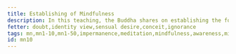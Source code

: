 ```yaml
---
title: Establishing of Mindfulness
description: In this teaching, the Buddha shares on establishing the four foundations of mindfulness - body, feelings, mind, and mental qualities. There are six choices for establishing mindfulness of body. There are five different types of mental qualities to be mindful of.
fetter: doubt,identity view,sensual desire,conceit,ignorance
tags: mn,mn1-10,mn1-50,impermanence,meditation,mindfulness,awareness,mindfulness of body,mindfulness of feelings,mindfulness of mind,mindfulness of mental qualities
id: mn10
---
```



<Title />
<Description />

Thus have I heard — Once, the Blessed One was living in the land of the Kurus, in a town of the Kurus named Kammāsadhamma. There, the Blessed One addressed the bhikkhus: "Bhikkhus."

"Venerable Sir," those bhikkhus replied to the Blessed One. The Blessed One said:

"This is the only way, bhikkhus, for the purification of beings, for the overcoming of sorrow and lamentation, for the subsiding of suffering and discontentment, for the attainment of the right path, for the realization of Nibbāna, namely the four establishments of mindfulness.

What are the four? Here, bhikkhus, a bhikkhu dwells contemplating the body in the body, ardent, fully aware, and mindful, having put away greed (lust, desire, attachment) and dissatisfaction (aversion, ill-will, resentment) for the world; he dwells contemplating feelings in feelings, ardent, fully aware, and mindful, having put away greed and dissatisfaction for the world; he dwells contemplating mind in mind, ardent, fully aware, and mindful, having put away greed and dissatisfaction for the world; he dwells contemplating mental qualities in mental qualities, ardent, fully aware, and mindful, having put away greed and dissatisfaction for the world.

Summary completed.

### 1. Contemplation of the Body

#### 1.1. Mindfulness of Breathing
How, bhikkhus, does a bhikkhu dwell contemplating the body in the body?

Here, bhikkhus, a bhikkhu, gone to the forest or to the root of a tree or to an empty hut, sits down; having folded his legs crosswise, set his body erect, and established mindfulness in front of him. Mindful he breathes in, mindful he breathes out.

Breathing in long, he knows, 'I breathe in long'; breathing out long, he knows, 'I breathe out long';

breathing in short, he knows, 'I breathe in short'; breathing out short, he knows, 'I breathe out short'.

He trains thus, 'I shall breathe in experiencing the whole body'; he trains thus, 'I shall breathe out experiencing the whole body'.

He trains thus, 'I shall breathe in tranquilizing the bodily formation'; he trains thus, 'I shall breathe out tranquilizing the bodily formation'.

Just as a skilled turner (carpenter) or his apprentice, when making a long turn knows, 'I make a long turn', or making a short turn knows, 'I make a short turn'; so too, breathing in long, a bhikkhu knows, 'I breathe in long'; breathing out long, he knows, 'I breathe out long'; breathing in short, he knows, 'I breathe in short'; breathing out short, he knows, 'I breathe out short'; he trains thus, 'I shall breathe in experiencing the whole body'; he trains thus, 'I shall breathe out experiencing the whole body'; he trains thus, 'I shall breathe in tranquilizing the bodily formation'; he trains thus, 'I shall breathe out tranquilizing the bodily formation'.

Thus, he dwells contemplating the body internally, or he dwells contemplating the body externally, or he dwells contemplating the body both internally and externally. He dwells contemplating the arising factors in the body, or he dwells contemplating the vanishing factors in the body, or he dwells contemplating both the arising and vanishing factors in the body. The awareness 'There is a body' is simply established in him to the extent necessary for knowledge and mindfulness. He dwells independent and does not cling to anything in the world.

Thus, bhikkhus, does a bhikkhu dwell contemplating the body in the body.

The section on Mindfulness of Breathing is completed.

#### 1.2. Contemplation of the Body in Postures
Again, bhikkhus, when walking, a bhikkhu knows, 'I am walking'; when standing, he knows, 'I am standing'; when sitting, he knows, 'I am sitting'; when lying down, he knows, 'I am lying down'; or however his body is disposed, he knows it.

Thus, he dwells contemplating the body internally, or he dwells contemplating the body externally, or he dwells contemplating the body both internally and externally. He dwells contemplating the arising factors in the body, or he dwells contemplating the vanishing factors in the body, or he dwells contemplating both the arising and vanishing factors in the body. The awareness 'There is a body' is simply established in him to the extent necessary for knowledge and mindfulness. He dwells independent and does not cling to anything in the world.

Thus, bhikkhus, does a bhikkhu dwell contemplating the body in the body.

The section on Postures is completed.

#### 1.3. Contemplation of the Body in full awareness
Again, bhikkhus, a bhikkhu is one who acts with full awareness when going forward and returning; who acts with full awareness when looking ahead and looking away; who acts with full awareness when flexing and extending his limbs; who acts with full awareness in wearing his robes and carrying his outer robe and bowl; who acts with full awareness when eating, drinking, consuming food, and tasting; who acts with full awareness when defecating and urinating; who acts with full awareness when walking, standing, sitting, falling asleep, waking up, talking, and keeping silent.

Thus, he dwells contemplating the body internally, or he dwells contemplating the body externally, or he dwells contemplating the body both internally and externally. He dwells contemplating the arising factors in the body, or he dwells contemplating the vanishing factors in the body, or he dwells contemplating both the arising and vanishing factors in the body. The awareness 'There is a body' is simply established in him to the extent necessary for knowledge and mindfulness. He dwells independent and does not cling to anything in the world.

Thus, bhikkhus, does a bhikkhu dwell contemplating the body in the body.

The section on full awareness is completed.

#### 1.4. Contemplation of the Body in the Asubha Practice (Reflection on repulsiveness)
Again, bhikkhus, a bhikkhu reviews this very body from the soles of the feet up and from the top of the hair down, bounded by skin and full of various impurities: 'In this body, there are head hairs, body hairs, nails, teeth, skin, flesh, sinews, bones, bone marrow, kidneys, heart, liver, diaphragm, spleen, lungs, intestines, mesentery, contents of the stomach, feces, bile, phlegm, pus, blood, sweat, fat, tears, grease, saliva, mucus, oil of the joints, and urine.'

Just as if, bhikkhus, there were a bag with an opening at both ends full of many sorts of grain, such as rice, barley, beans, peas, millet, and white rice, and a man with good eyesight having opened it were to reflect, 'These are rice, these are barley, these are beans, these are peas, these are millet, these are white rice.'

In the same way, bhikkhus, a bhikkhu reflects on this very body from the soles of the feet up and from the top of the head down, surrounded by skin and filled with various kinds of impurity: 'In this body, there are head hairs, body hairs, nails, teeth, skin, flesh, tendons, bones, bone marrow, kidneys, heart, liver, membranes, spleen, lungs, intestines, mesentery, stomach contents, feces, bile, phlegm, pus, blood, sweat, fat, tears, grease, spit, snot, synovial fluid, urine.'

Thus, he dwells contemplating the body internally, or he dwells contemplating the body externally, or he dwells contemplating the body both internally and externally. He dwells contemplating the arising factors in the body, or he dwells contemplating the vanishing factors in the body, or he dwells contemplating both the arising and vanishing factors in the body. The awareness 'There is a body' is simply established in him to the extent necessary for knowledge and mindfulness. He dwells independent and does not cling to anything in the world.

Thus, bhikkhus, does a bhikkhu dwell contemplating the body in the body.

The section on Asubha Practice is completed.

#### 1.5. Contemplation of the Body in Reflection on the Elements
Again, bhikkhus, a bhikkhu reviews this very body, however it is placed, however disposed, as consisting of elements thus: 'In this body, there are the earth element, water element, fire element, and air element.'

Just as if, bhikkhus, a skilled butcher or butcher's apprentice, having killed a cow, were to sit at a crossroads with it cut up into pieces.

In the same way, bhikkhus, a bhikkhu reflects on this very body, as it stands, as it is laid down, according to elements: 'In this body, there are the earth element, the water element, the fire element, the air element.'

Thus he dwells contemplating the body internally, or he dwells contemplating the body externally, or he dwells contemplating the body both internally and externally. He dwells contemplating the arising phenomena in the body, or he dwells contemplating the vanishing phenomena in the body, or he dwells contemplating both the arising and vanishing phenomena in the body. 'There is a body,' thus mindfulness is established in him to the extent necessary for knowledge and mindfulness. He dwells independent and does not cling to anything in the world.

Thus, bhikkhus, does a bhikkhu dwell contemplating the body in the body.

The section on Reflection on the Elements is completed.

#### 1.6. Contemplation of the Body in the Cemetery Contemplations
Again, bhikkhus, a bhikkhu, just as if he saw a corpse thrown in a cemetery one, two, or three days dead, bloated, discolored, and decomposing. He applies this perception to his own body: 'This body too is of the same nature; it will become like that; it is not exempt from that fate.' Thus he dwells contemplating the body internally, or he dwells contemplating the body externally, or he dwells contemplating the body both internally and externally. He dwells contemplating the arising factors in the body, or he dwells contemplating the vanishing factors in the body, or he dwells contemplating both the arising and vanishing factors in the body. The awareness 'There is a body' is simply established in him to the extent necessary for knowledge and mindfulness. He dwells independent and does not cling to anything in the world.

Thus, bhikkhus, does a bhikkhu dwell contemplating the body in the body.

Again, bhikkhus, a bhikkhu, just as if he saw a corpse thrown in a cemetery being eaten by crows, dogs, vultures, or various kinds of creatures. He applies this perception to his own body: 'This very body is of the same nature, it will become like that, it is not beyond that.' Thus he dwells contemplating the body internally...

Thus, bhikkhus, does a bhikkhu dwell contemplating the body in the body.

Again, bhikkhus, a bhikkhu, just as if he saw a corpse thrown in a cemetery, a skeleton with flesh and blood, held together with sinews... a skeleton smeared with blood, held together with sinews... a fleshless skeleton, held together with sinews... bones scattered in all directions, here a hand bone, there a foot bone, here a shin bone, there a thigh bone, here a hip bone, there a backbone, here a rib bone, there a breast bone, here an arm bone, there a shoulder bone, here a neck bone, there a jaw bone, here a tooth, there a skull. He applies this perception to his own body: 'This very body is of the same nature, it will become like that, it is not beyond that.' Thus he dwells contemplating the body internally...

Thus, bhikkhus, does a bhikkhu dwell contemplating the body in the body.

Again, bhikkhus, a bhikkhu, just as if he saw a corpse thrown in a cemetery, the bones whitened, the color of shells... bones heaped up, over a year old... bones decayed into dust. He applies this perception to his own body: 'This very body is of the same nature, it will become like that, it is not beyond that.'

Thus he dwells contemplating the body internally, or he dwells contemplating the body externally, or he dwells contemplating the body both internally and externally; contemplating the arising phenomena in the body, or contemplating the vanishing phenomena in the body, or contemplating both the arising and vanishing phenomena in the body. 'There is a body,' thus mindfulness is established in him to the extent necessary for knowledge and mindfulness. He dwells independent and does not cling to anything in the world.

Thus, bhikkhus, does a bhikkhu dwell contemplating the body in the body.

The section on Cemetery Contemplations is completed.

The Fourteen Contemplations of the Body are completed.

### 2. Contemplation of Feelings

And how, bhikkhus, does a bhikkhu dwell contemplating feelings in feelings?

Here, bhikkhus, when feeling a pleasant feeling, a bhikkhu knows, 'I feel a pleasant feeling.'

When feeling a painful feeling, he knows, 'I feel a painful feeling.'

When feeling a neither-painful-nor-pleasant feeling, he knows, 'I feel a neither-painful-nor-pleasant feeling.'

When feeling a worldly pleasant feeling, he knows, 'I feel a worldly pleasant feeling.'

When feeling an unworldly (interior) pleasant feeling, he knows, 'I feel an unworldly pleasant feeling.'

When feeling a worldly painful feeling, he knows, 'I feel a worldly painful feeling.'

When feeling an unworldly painful feeling, he knows, 'I feel an unworldly painful feeling.'

When feeling a worldly neither-painful-nor-pleasant feeling, he knows, 'I feel a worldly neither-painful-nor-pleasant feeling.'

When feeling an unworldly neither-painful-nor-pleasant feeling, he knows, 'I feel an unworldly neither-painful-nor-pleasant feeling.'

Thus, he dwells contemplating feelings internally, or he dwells contemplating feelings externally, or he dwells contemplating feelings both internally and externally. He dwells contemplating the arising phenomena in feelings, or he dwells contemplating the vanishing phenomena in feelings, or he dwells contemplating both the arising and vanishing phenomena in feelings. 'There is a feeling,' thus mindfulness is established in him to the extent necessary for knowledge and mindfulness. He dwells independent and does not cling to anything in the world.

Thus, bhikkhus, does a bhikkhu dwell contemplating feelings in feelings.

The section on Contemplation of Feelings is completed.

### 3. Contemplation of Mind

And how, bhikkhus, does a bhikkhu dwell contemplating mind in mind?

Here, bhikkhus, a bhikkhu knows a mind with passion as 'a mind with passion'; knows a mind without passion as 'a mind without passion'; knows a mind with aversion as 'a mind with aversion'; knows a mind without aversion as 'a mind without aversion'; knows a mind with delusion as 'a mind with delusion'; knows a mind without delusion as 'a mind without delusion'; knows a contracted mind as 'a contracted mind'; knows a distracted mind as 'a distracted mind'; knows an exalted mind as 'an exalted mind'; knows an unexalted mind as 'an unexalted mind'; knows a surpassed mind as 'a surpassed mind'; knows an unsurpassed mind as 'an unsurpassed mind'; knows a concentrated mind as 'a concentrated mind'; knows an unconcentrated mind as 'an unconcentrated mind'; knows a liberated mind as 'a liberated mind'; knows an unliberated mind as 'an unliberated mind'.

Thus, he dwells contemplating mind internally, or he dwells contemplating mind externally, or he dwells contemplating mind both internally and externally. He dwells contemplating the arising factors in the mind, or he dwells contemplating the vanishing factors in the mind, or he dwells contemplating both the arising and vanishing factors in the mind. The awareness 'There is a mind' is simply established in him to the extent necessary for knowledge and mindfulness. He dwells independent and does not cling to anything in the world.

Thus, bhikkhus, does a bhikkhu dwell contemplating mind in mind.

The section on Contemplation of Mind is completed.

### 4. Contemplation of Mental Qualities

#### 4.1. Contemplation of Mental Qualities in the Hindrances
And how, bhikkhus, does a bhikkhu dwell contemplating mental qualities in mental qualities?

Here, bhikkhus, a bhikkhu dwells contemplating mental qualities in mental qualities with regard to the five hindrances. And how, bhikkhus, does a bhikkhu dwell contemplating mental qualities in and of themselves with regard to the five hindrances?

Here, bhikkhus, a bhikkhu knows when there is sensual desire present in him, 'There is sensual desire in me,' or when there is no sensual desire present, 'There is no sensual desire in me,' and he knows how unarisen sensual desire can arise, how arisen sensual desire can be removed, and how a removed sensual desire does not arise again in the future.

He knows when there is ill-will present in him, 'There is ill-will in me,' or when there is no ill-will present, 'There is no ill-will in me,' and he knows how unarisen ill-will can arise, how arisen ill-will can be removed, and how a removed ill-will does not arise again in the future.

He knows when there is dullness (complacency) present in him, 'There is dullness in me,' or when there is no dullness present, 'There is no dullness in me,' and he knows how unarisen dullness can arise, how arisen dullness can be removed, and how a removed dullness does not arise again in the future.

He knows when there is restlessness and remorse present in him, 'There is restlessness and remorse in me,' or when there is no restlessness and remorse present, 'There is no restlessness and remorse in me,' and he knows how unarisen restlessness and remorse can arise, how arisen restlessness and remorse can be removed, and how a removed restlessness and remorse does not arise again in the future.
 
He knows when there is doubt present in him, 'There is doubt in me,' or when there is no doubt present, 'There is no doubt in me,' and he knows how unarisen doubt can arise, how arisen doubt can be removed, and how a removed doubt does not arise again in the future.
 
Thus, he dwells contemplating internally on mental qualities in and of themselves, or he dwells contemplating externally on mental qualities in and of themselves, or he dwells contemplating both internally and externally on mental qualities in and of themselves. He dwells contemplating the arising factors in a mental quality, or he dwells contemplating the vanishing factors in a mental quality, or he dwells contemplating both the arising and vanishing factors in a mental quality. The awareness 'There are mental qualities' is simply established in him to the extent necessary for knowledge and mindfulness. He dwells independent and does not cling to anything in the world.
 
Thus, bhikkhus, does a bhikkhu dwell contemplating mental qualities in mental qualities with regard to the five hindrances.

The section on the Hindrances is completed.

#### 4.2. Contemplation of Mental Qualities in the Aggregates
Again, bhikkhus, a bhikkhu dwells contemplating mental qualities in mental qualities with regard to the five aggregates of clinging (grasping/holding on). And how, bhikkhus, does a bhikkhu dwell contemplating mental qualities in and of themselves with regard to the five aggregates of clinging? Here, bhikkhus, a bhikkhu contemplates: 'Such is form, such is the arising of form, such is the cessation of form; such is feeling, such is the arising of feeling, such is the cessation of feeling; such is perception, such is the arising of perception, such is the cessation of perception; such are formations, such is the arising of formations, such is the cessation of formations; such is consciousness, such is the arising of consciousness, such is the cessation of consciousness';

Thus, he dwells contemplating internally on mental qualities in and of themselves, or he dwells contemplating externally on mental qualities in and of themselves, or he dwells contemplating both internally and externally on mental qualities in and of themselves. He dwells contemplating the arising factors in a mental quality, or he dwells contemplating the vanishing factors in a mental quality, or he dwells contemplating both the arising and vanishing factors in a mental quality. The awareness 'There are mental qualities' is simply established in him to the extent necessary for knowledge and mindfulness. He dwells independent and does not cling to anything in the world.

Thus, bhikkhus, does a bhikkhu dwell contemplating mental qualities in mental qualities with regard to the five aggregates of clinging.

The section on the Aggregates is completed.
 
#### 4.3. Contemplation of Mental Qualities in the Sense-Bases
Again, bhikkhus, a bhikkhu dwells contemplating mental qualities in mental qualities in the six internal and external sense bases. And how, bhikkhus, does a bhikkhu dwell contemplating mental qualities in and of themselves in the six internal and external sense bases?

Here, bhikkhus, a bhikkhu knows the eye and forms, and the fetter that arises dependent on both; he knows how the unarisen fetter can arise, and how the arisen fetter can be abandoned, and how the abandoned fetter will not arise in the future.

He knows the ear and sounds, and the fetter that arises dependent on both; he knows how the unarisen fetter can arise, and how the arisen fetter can be abandoned, and how the abandoned fetter will not arise in the future.

He knows the nose and odors, and the fetter that arises dependent on both; he knows how the unarisen fetter can arise, and how the arisen fetter can be abandoned, and how the abandoned fetter will not arise in the future.

He knows the tongue and flavors, and the fetter that arises dependent on both; he knows how the unarisen fetter can arise, and how the arisen fetter can be abandoned, and how the abandoned fetter will not arise in the future.

He knows the body and tactile sensations, and the fetter that arises dependent on both; he knows how the unarisen fetter can arise, and how the arisen fetter can be abandoned, and how the abandoned fetter will not arise in the future.

He knows the mind and mental experiences, and the fetter that arises dependent on both; he knows how the unarisen fetter can arise, and how the arisen fetter can be abandoned, and how the abandoned fetter will not arise in the future.

Thus, he dwells contemplating internally on mental qualities in and of themselves, or he dwells contemplating externally on mental qualities in and of themselves, or he dwells contemplating both internally and externally on mental qualities in and of themselves. He dwells contemplating the arising factors in a mental quality, or he dwells contemplating the vanishing factors in a mental quality, or he dwells contemplating both the arising and vanishing factors in a mental quality. The awareness 'There are mental qualities' is simply established in him to the extent necessary for knowledge and mindfulness. He dwells independent and does not cling to anything in the world.

Thus, bhikkhus, does a bhikkhu dwell contemplating mental qualities in mental qualities in the six internal and external sense bases.

The section on the Sense-Bases is completed.
 
#### 4.4. Contemplation of Mental Qualities on the Factors of Awakening
Again, bhikkhus, a bhikkhu dwells contemplating mental qualities in mental qualities in the seven factors of awakening. And how, bhikkhus, does a bhikkhu dwell contemplating mental qualities in and of themselves in the seven factors of awakening?

Here, bhikkhus, whether there is the mindfulness awakening factor present internally, a bhikkhu knows, 'I have the mindfulness awakening factor in me,' or if there is no mindfulness awakening factor present, he knows, 'I do not have the mindfulness awakening factor in me,' and he knows how the unarisen mindfulness awakening factor can arise, and how the arisen mindfulness awakening factor can be developed and fulfilled.

Whether there is the investigation of phenomena awakening factor present internally, a bhikkhu knows, 'I have the investigation of phenomena awakening factor in me,' or if there is no investigation of phenomena awakening factor present, he knows, 'I do not have the investigation of phenomena awakening factor in me,' and he knows how the unarisen investigation of phenomena awakening factor can arise, and how the arisen investigation of phenomena awakening factor can be developed and fulfilled. Whether there is the persistence awakening factor present internally, a bhikkhu knows, 'I have the persistence awakening factor in me,' or if there is no persistence awakening factor present, he knows, 'I do not have the persistence awakening factor in me,' and he knows how the unarisen persistence awakening factor can arise, and how the arisen persistence awakening factor can be developed and fulfilled. Whether there is the joy (rapture) awakening factor present internally, a bhikkhu knows, 'I have the joy awakening factor in me,' or if there is no joy awakening factor present, he knows, 'I do not have the joy awakening factor in me,' and he knows how the unarisen joy awakening factor can arise, and how the arisen joy awakening factor can be developed and fulfilled. Whether there is the tranquility awakening factor present internally, a bhikkhu knows, 'I have the tranquility awakening factor in me,' or if there is no tranquility awakening factor present, he knows, 'I do not have the tranquility awakening factor in me,' and he knows how the unarisen tranquility awakening factor can arise, and how the arisen tranquility awakening factor can be developed and fulfilled. Whether there is the collectedness awakening factor present internally, a bhikkhu knows, 'I have the collectedness awakening factor in me,' or if there is no collectedness awakening factor present, he knows, 'I do not have the collectedness awakening factor in me,' and he knows how the unarisen collectedness awakening factor can arise, and how the arisen collectedness awakening factor can be developed and fulfilled. Whether there is the equanimity awakening factor present internally, a bhikkhu knows, 'I have the equanimity awakening factor in me,' or if there is no equanimity awakening factor present, he knows, 'I do not have the equanimity awakening factor in me,' and he knows how the unarisen equanimity awakening factor can arise, and how the arisen equanimity awakening factor can be developed and fulfilled.

Thus, he dwells contemplating internally on mental qualities in and of themselves, or he dwells contemplating externally on mental qualities in and of themselves, or he dwells contemplating both internally and externally on mental qualities in and of themselves. He dwells contemplating the arising factors in a mental quality, or he dwells contemplating the vanishing factors in a mental quality, or he dwells contemplating both the arising and vanishing factors in a mental quality. The awareness 'There are mental qualities' is simply established in him to the extent necessary for knowledge and mindfulness. He dwells independent and does not cling to anything in the world.

Thus, bhikkhus, does a bhikkhu dwell contemplating mental qualities in mental qualities in the seven factors of awakening.

The section on the Contemplation of Mental Qualities in the Factors of Awakening is completed.

#### 4.5. Contemplation of Mental Qualities in the Four Noble Truths
Again, bhikkhus, a bhikkhu dwells contemplating mental qualities in mental qualities in the Four Noble Truths.

And how, bhikkhus, does a bhikkhu dwell contemplating mental qualities in mental qualities in the Four Noble Truths? Here, bhikkhus, a bhikkhu knows as it really is, 'This is suffering (discontentment, stress),' he knows as it really is, 'This is the origin of suffering,' he knows as it really is, 'This is the cessation of suffering,' and he knows as it really is, 'This is the path leading to the cessation of suffering.'

Thus, he dwells contemplating internally on mental qualities in and of themselves, or he dwells contemplating externally on mental qualities in and of themselves, or he dwells contemplating both internally and externally on mental qualities in and of themselves. He dwells contemplating the arising factors in a mental quality, or he dwells contemplating the vanishing factors in a mental quality, or he dwells contemplating both the arising and vanishing factors in a mental quality. The awareness 'There are mental qualities' is simply established in him to the extent necessary for knowledge and mindfulness. He dwells independent and does not cling to anything in the world.

Thus, bhikkhus, does a bhikkhu dwell contemplating mental qualities in mental qualities in the Four Noble Truths.

The section on the Contemplation of Mental Qualities in the Four Noble Truths is completed.

"Indeed, bhikkhus, if anyone should develop these four establishments of mindfulness in such a way for seven years, one of two fruits can be expected: either final knowledge here and now or, if there is a trace of clinging left, non-returner status.

Let alone seven years, bhikkhus. If anyone should develop these four establishments of mindfulness in such a way for six years... five years... four years... three years... two years... one year... Let alone one year, bhikkhus. If anyone should develop these four establishments of mindfulness in such a way for seven months, one of two fruits can be expected: either final knowledge here and now or, if there is a trace of clinging left, non-returner status. Let alone seven months, bhikkhus. If anyone should develop these four establishments of mindfulness in such a way for six months... five months... four months... three months... two months... one month... half a month... Let alone half a month, bhikkhus. If anyone should develop these four establishments of mindfulness in such a way for one week, one of two fruits can be expected: either final knowledge here and now or, if there is a trace of clinging left, non-returner status."

"This is the only way, bhikkhus, for the purification of beings, for the overcoming of sorrow and lamentation, for the subsiding of suffering and discontentment, for the attainment of the right path, for the realization of Nibbāna, namely the four establishments of mindfulness." Thus what was said, was said in relation to this.

The Blessed One said this. The bhikkhus, satisfied, rejoiced in the Blessed One's words.